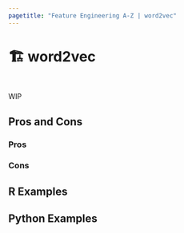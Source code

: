 ```yaml
---
pagetitle: "Feature Engineering A-Z | word2vec"
---
```


# 🏗️ word2vec {#sec-text-word2vec}

::: {style="visibility: hidden; height: 0px;"}
## word2vec
:::

WIP

## Pros and Cons

### Pros

### Cons

## R Examples

## Python Examples

